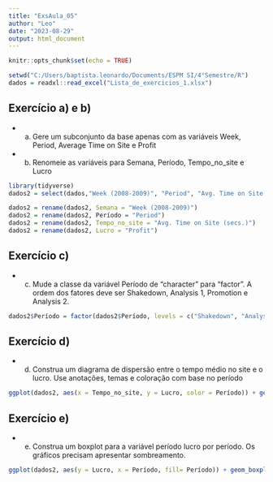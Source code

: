 ---
title: "ExsAula_05"
author: "Leo"
date: "2023-08-29"
output: html_document
---

```{r setup, include=FALSE}
knitr::opts_chunk$set(echo = TRUE)
```

```{r}
setwd("C:/Users/baptista.leonardo/Documents/ESPM SI/4°Semestre/R")
dados = readxl::read_excel("Lista_de_exercicios_1.xlsx")
```


## Exercício a) e b)

- a) Gere um subconjunto da base apenas com as variáveis Week, Period, Average Time on Site e Profit

- b) Renomeie as variáveis para Semana, Período, Tempo_no_site e Lucro

```{r}
library(tidyverse)
dados2 = select(dados,"Week (2008-2009)", "Period", "Avg. Time on Site (secs.)", "Profit")

dados2 = rename(dados2, Semana = "Week (2008-2009)")
dados2 = rename(dados2, Período = "Period")
dados2 = rename(dados2, Tempo_no_site = "Avg. Time on Site (secs.)")
dados2 = rename(dados2, Lucro = "Profit")


```

## Exercício c)

- c) Mude a classe da variável Período de “character” para “factor”. A ordem dos
fatores deve ser Shakedown, Analysis 1, Promotion e Analysis 2.

```{r}

dados2$Período = factor(dados2$Período, levels = c("Shakedown", "Analysis 1", "Promotion", "Analysis 2"))

```

## Exercício d)

- d) Construa um diagrama de dispersão entre o tempo médio no site e o lucro. Use
anotações, temas e coloração com base no período

```{r}

ggplot(dados2, aes(x = Tempo_no_site, y = Lucro, color = Período)) + geom_point(size = 3, alpha=0.7) + labs(title = "Diagrama de dispersão entre o tempo médio no site e o lucro.", subtitle = "Dados de 2008-2009", x = "Tempo no site", y = "Lucro", color="Período") + theme_classic()

```


## Exercício e)

- e) Construa um boxplot para a variável período lucro por período. Os gráficos
precisam apresentar sombreamento.

```{r}

ggplot(dados2, aes(y = Lucro, x = Período, fill= Período)) + geom_boxplot() + labs(title = "Lucro por período", subtitle = "Dados de 2008-2009", x = "", y = "Lucro", fill="Período") + scale_fill_brewer(palette = "Oranges") + theme_classic() + guides(fill="none")

```

